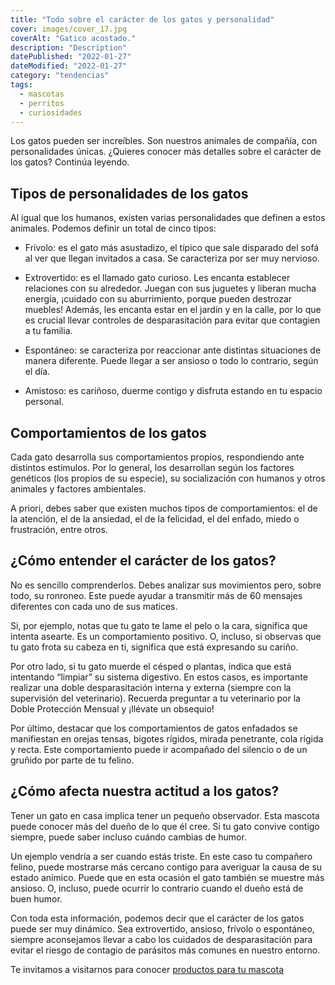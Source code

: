 ```yaml
---
title: "Todo sobre el carácter de los gatos y personalidad"
cover: images/cover_17.jpg
coverAlt: "Gatico acostado."
description: "Description"
datePublished: "2022-01-27"
dateModified: "2022-01-27"
category: "tendencias"
tags:
  - mascotas
  - perritos
  - curiosidades
---
```


Los gatos pueden ser increíbles. Son nuestros animales de compañía, con personalidades únicas. ¿Quieres conocer más detalles sobre el carácter de los gatos? Continúa leyendo.

## Tipos de personalidades de los gatos

Al igual que los humanos, existen varias personalidades que definen a estos animales. Podemos definir un total de cinco tipos:

* Frívolo: es el gato más asustadizo, el típico que sale disparado del sofá al ver que llegan invitados a casa. Se caracteriza por ser muy nervioso.
     
* Extrovertido: es el llamado gato curioso. Les encanta establecer relaciones con su alrededor. Juegan con sus juguetes y liberan mucha energía, ¡cuidado con su aburrimiento, porque pueden destrozar muebles! Además, les encanta estar en el jardín y en la calle, por lo que es crucial llevar controles de desparasitación para evitar que contagien a tu familia.
     
* Espontáneo: se caracteriza por reaccionar ante distintas situaciones de manera diferente. Puede llegar a ser ansioso o todo lo contrario, según el día.
     
* Amistoso: es cariñoso, duerme contigo y disfruta estando en tu espacio personal.

## Comportamientos de los gatos

Cada gato desarrolla sus comportamientos propios, respondiendo ante distintos estímulos. Por lo general, los desarrollan según los factores genéticos (los propios de su especie), su socialización con humanos y otros animales y factores ambientales.

A priori, debes saber que existen muchos tipos de comportamientos: el de la atención, el de la ansiedad, el de la felicidad, el del enfado, miedo o frustración, entre otros.

## ¿Cómo entender el carácter de los gatos?

No es sencillo comprenderlos. Debes analizar sus movimientos pero, sobre todo, su ronroneo. Este puede ayudar a transmitir más de 60 mensajes diferentes con cada uno de sus matices.

Si, por ejemplo, notas que tu gato te lame el pelo o la cara, significa que intenta asearte. Es un comportamiento positivo. O, incluso, si observas que tu gato frota su cabeza en ti, significa que está expresando su cariño.

Por otro lado, si tu gato muerde el césped o plantas, indica que está intentando “limpiar” su sistema digestivo. En estos casos, es importante realizar una doble desparasitación interna y externa (siempre con la supervisión del veterinario). Recuerda preguntar a tu veterinario por la Doble Protección Mensual y ¡llévate un obsequio!

Por último, destacar que los comportamientos de gatos enfadados se manifiestan en orejas tensas, bigotes rígidos, mirada penetrante, cola rígida y recta. Este comportamiento puede ir acompañado del silencio o de un gruñido por parte de tu felino.

## ¿Cómo afecta nuestra actitud a los gatos?

Tener un gato en casa implica tener un pequeño observador. Esta mascota puede conocer más del dueño de lo que él cree. Si tu gato convive contigo siempre, puede saber incluso cuándo cambias de humor.

Un ejemplo vendría a ser cuando estás triste. En este caso tu compañero felino, puede mostrarse más cercano contigo para averiguar la causa de su estado anímico. Puede que en esta ocasión el gato también se muestre más ansioso. O, incluso, puede ocurrir lo contrario cuando el dueño está de buen humor.

Con toda esta información, podemos decir que el carácter de los gatos puede ser muy dinámico. Sea extrovertido, ansioso, frívolo o espontáneo, siempre aconsejamos llevar a cabo los cuidados de desparasitación para evitar el riesgo de contagio de parásitos más comunes en nuestro entorno.

Te invitamos a visitarnos para conocer [productos para tu mascota](https://lukamascotas.com.co)